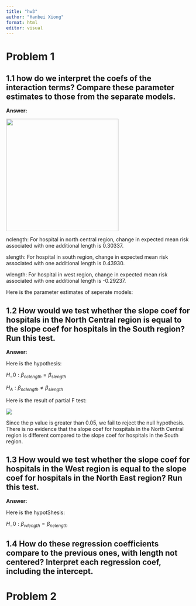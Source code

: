 ```yaml
---
title: "hw3"
author: "Hanbei Xiong"
format: html
editor: visual
---
```


# Problem 1

## 1.1 how do we interpret the coefs of the interaction terms? Compare these parameter estimates to those from the separate models.

**Answer:**

![](images/WeChatd95ca9ea0ae916d9652aa9c37473185f.png){width="307"}

nclength: For hospital in north central region, change in expected mean risk associated with one additional length is 0.30337.

slength: For hospital in south region, change in expected mean risk associated with one additional length is 0.43930.

wlength: For hospital in west region, change in expected mean risk associated with one additional length is -0.29237.

Here is the parameter estimates of seperate models:

## 1.2 How would we test whether the slope coef for hospitals in the North Central region is equal to the slope coef for hospitals in the South region? Run this test.

**Answer:**

Here is the hypothesis:

$H_-0: \beta_{nclength} = \beta_{slength}$

$H_A: \beta_{nclength} \neq \beta_{slength}$

Here is the result of partial F test:

![](images/WeChat35ec16a397cdf5ad75b8b5b50303e4d0.png)

Since the p value is greater than 0.05, we fail to reject the null hypothesis. There is no evidence that the slope coef for hospitals in the North Central region is different compared to the slope coef for hospitals in the South region.

## 1.3 How would we test whether the slope coef for hospitals in the West region is equal to the slope coef for hospitals in the North East region? Run this test.

**Answer:**

Here is the hypotShesis:

$H_-0: \beta_{wlength} = \beta_{nelength}$

## 1.4 How do these regression coefficients compare to the previous ones, with length not centered? Interpret each regression coef, including the intercept.

# Problem 2
